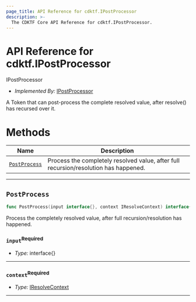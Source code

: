 ```yaml
---
page_title: API Reference for cdktf.IPostProcessor
description: >-
  The CDKTF Core API Reference for cdktf.IPostProcessor.
---
```


<!-- This file is generated through yarn generate-docs -->

# API Reference for cdktf.IPostProcessor

   IPostProcessor <a name="IPostProcessor" id="cdktf.IPostProcessor"></a>
  
  - *Implemented By:* <a href="#cdktf.IPostProcessor">IPostProcessor</a>
  
  A Token that can post-process the complete resolved value, after resolve() has recursed over it.
  
  # Methods <a name="Methods" id="Methods"></a>
  
  | **Name** | **Description** |
  | --- | --- |
  | <code><a href="#cdktf.IPostProcessor.postProcess">PostProcess</a></code> | Process the completely resolved value, after full recursion/resolution has happened. |
  
  ---
  
  ## `PostProcess` <a name="PostProcess" id="cdktf.IPostProcessor.postProcess"></a>
  
  ```go
  func PostProcess(input interface{}, context IResolveContext) interface{}
  ```
  
  Process the completely resolved value, after full recursion/resolution has happened.
  
  ### `input`<sup>Required</sup> <a name="input" id="cdktf.IPostProcessor.postProcess.parameter.input"></a>
  
  - *Type:* interface{}
  
  ---
  
  ### `context`<sup>Required</sup> <a name="context" id="cdktf.IPostProcessor.postProcess.parameter.context"></a>
  
  - *Type:* <a href="#cdktf.IResolveContext">IResolveContext</a>
  
  ---
  
  
